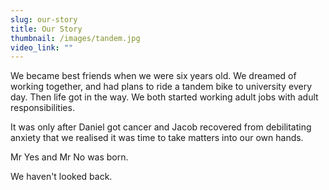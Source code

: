 ```yaml
---
slug: our-story
title: Our Story
thumbnail: /images/tandem.jpg
video_link: ""
---
```

We became best friends when we were six years old. We dreamed of working together, and had plans to ride a tandem bike to university every day. Then life got in the way. We both started working adult jobs with adult responsibilities.

It was only after Daniel got cancer and Jacob recovered from debilitating anxiety that we realised it was time to take matters into our own hands.

Mr Yes and Mr No was born.

We haven't looked back.
